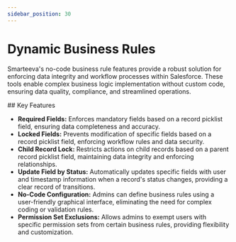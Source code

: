 ```yaml
---
sidebar_position: 30
---
```



# Dynamic Business Rules

Smarteeva's no-code business rule features provide a robust solution for enforcing data integrity and workflow processes
within Salesforce. These tools enable complex business logic implementation without custom code, ensuring data quality,
compliance, and streamlined operations.

<div className="docs-icon-heading">
  <Key className="docs-icon" />
  ## Key Features
</div>

- **Required Fields:** Enforces mandatory fields based on a record picklist field, ensuring data completeness and
  accuracy.
- **Locked Fields:** Prevents modification of specific fields based on a record picklist field, enforcing workflow rules
  and data security.
- **Child Record Lock:** Restricts actions on child records based on a parent record picklist field, maintaining data
  integrity and enforcing relationships.
- **Update Field by Status:** Automatically updates specific fields with user and timestamp information when a record's
  status changes, providing a clear record of transitions.
- **No-Code Configuration:** Admins can define business rules using a user-friendly graphical interface, eliminating the
  need for complex coding or validation rules.
- **Permission Set Exclusions:** Allows admins to exempt users with specific permission sets from certain business
  rules, providing flexibility and customization.
